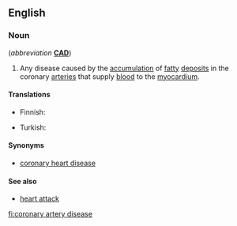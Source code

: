 ==English==
{{wikipedia}}

===Noun===
{{en-noun|head=[[coronary]] [[artery]] [[disease]]|-}} (''abbreviation'' '''[[CAD]]''')

# {{label|en|disease|cardiology}} Any disease caused by the [[accumulation]] of [[fatty]] [[deposit]]s in the coronary [[arteries]] that supply [[blood]] to the [[myocardium]].

====Translations====
{{trans-top|disease of the heart}}
* Finnish: {{t+|fi|sepelvaltimotauti}}
{{trans-mid}}
* Turkish: {{t|tr|koroner arter hastalığı}}
{{trans-bottom}}

====Synonyms====
* [[coronary heart disease]]

====See also====
* [[heart attack]]

[[fi:coronary artery disease]]